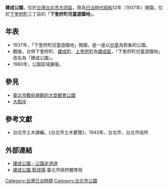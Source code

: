 {{Infobox park
|park        = 建成公園
|image       = 
|image size  = 250px
|alt         = 
|caption     = 
|type        = 自然公園
|location    = [[台灣|台灣]][[台北市|台北市]][[大同區_(臺灣)|大同區]]
|coordinates = 
|area        = 10,640 平方公尺
|opened      = 
|created     =1980年
|operator    = 圓山公園管理所
|visitors    = 
|open        = 全天
|status      = 全年開放
|website     = 
}}
'''建成公園'''，位於[[台灣|台灣]][[台北市|台北市]][[大同區_(臺灣)|大同區]]，原為[[台灣日治時期|日治時代]][[昭和|昭和]]12年（1937年）開園，位於[[下奎府町|下奎府町]]三丁目的「'''下奎府町兒童遊園地'''」。

== 年表 ==
*1937年，「下奎府町兒童遊園地」開園，是一座以[[兒童|兒童]]為對象的公園。
*戰後，合併下奎府町、[[建成町|建成町]]、[[上奎府町|上奎府町]]為[[建成區_(台北市)|建成區]]，「下奎府町兒童遊園地」改名為「建成公園」。
*1980年，公園區域擴張。

== 參見 ==
*[[臺北市戰前規劃的大型都會公園|臺北市戰前規劃的大型都會公園]]
*[[大稻埕|大稻埕]]

== 參考文獻 ==
*台北市土木課編，《台北市土木要覽》，1943年，台北市，台北市役所

== 外部連結 ==
*[https://parks.taipei/parks/m2/pkl_parks_m2C.php?sid=287 建成公園 - 公園走透透] {{Wayback|url=https://parks.taipei/parks/m2/pkl_parks_m2C.php?sid=287 |date=20190607205649 }}
*[https://sports.tms.gov.tw/venues/?K=871 建成公園  籃球場].臺北市政府體育局 

[[Category:台灣日治時期|Category:台灣日治時期]]
[[Category:台北市公園|Category:台北市公園]]
{{Taiwan-stub}}